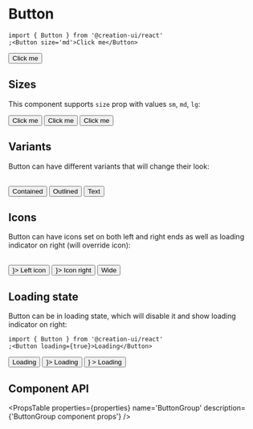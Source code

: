 
# Button

```tsx copy
import { Button } from '@creation-ui/react'
;<Button size='md'>Click me</Button>
```

<Container>
  <Button>Click me</Button>
</Container>

## Sizes

This component supports `size` prop with values `sm`, `md`, `lg`:

<Container>
  <Button size='lg'>Click me</Button>
  <Button size='md'>Click me</Button>
  <Button size='sm'>Click me</Button>
</Container>

## Variants

Button can have different variants that will change their look:

<br />

<Container>
  <Button children='Contained' variant='contained'>
    Contained
  </Button>
  <Button children='Outlined' variant='outlined'>
    Outlined
  </Button>
  <Button children='Text' variant='text'>
    Text
  </Button>
</Container>

## Icons

Button can have icons set on both left and right ends as well as loading indicator on right (will override icon):

<br />

<Container>
  <Button iconLeft={<Icon size={0.9} path={mdiAccountCircle} />}>
    Left icon
  </Button>
  <Button iconRight={<Icon size={0.9} path={mdiAccountCircle} />}>
    Icon right
  </Button>
</Container>

<Container>
  <Button className='w-full'>Wide</Button>
</Container>

## Loading state

Button can be in loading state, which will disable it and show loading indicator on right:

```tsx copy
import { Button } from '@creation-ui/react'
;<Button loading={true}>Loading</Button>
```

<Container>
  <Button loading={true}>Loading</Button>
  <Button loading={true} iconLeft={<Icon size={0.9} path={mdiAccountCircle} />}>
    Loading
  </Button>
  <Button
    loading={true}
    iconRight={<Icon size={0.9} path={mdiAccountCircle} />}
  >
    Loading
  </Button>
</Container>

## Component API

<PropsTable
  properties={properties}
  name='ButtonGroup'
  description={'ButtonGroup component props'}
/>
